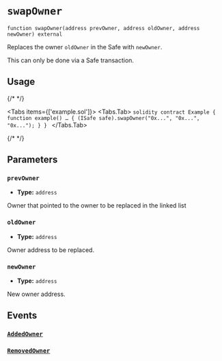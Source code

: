 
# `swapOwner`

```solidity
function swapOwner(address prevOwner, address oldOwner, address newOwner) external

```

Replaces the owner `oldOwner` in the Safe with `newOwner`.

<Callout type="warning">
This can only be done via a Safe transaction.
</Callout>

## Usage

{/* <!-- vale off --> */}

<Tabs items={['example.sol']}>
  <Tabs.Tab>
    ```solidity
    contract Example {
        function example() … {
            (ISafe safe).swapOwner("0x...", "0x...", "0x...");
        }
    }
    ```
  </Tabs.Tab>
</Tabs>

{/* <!-- vale on --> */}

## Parameters
### `prevOwner`
- **Type:** `address`

Owner that pointed to the owner to be replaced in the linked list

### `oldOwner`
- **Type:** `address`

Owner address to be replaced.

### `newOwner`
- **Type:** `address`

New owner address.

## Events

### [`AddedOwner`](./addOwnerWithThreshold.mdx#addedowner)
### [`RemovedOwner`](./removeOwner.mdx#removedowner)
